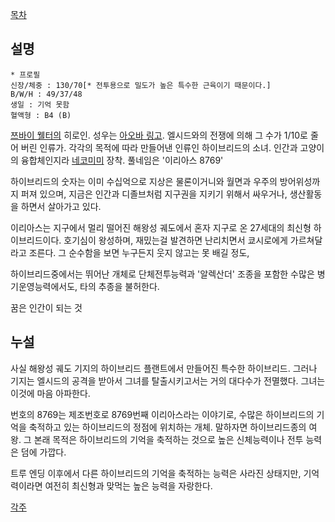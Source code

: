 [[목차]]

== 설명 ==
 * 프로필
 신장/체중 : 130/70[* 전투용으로 밀도가 높은 특수한 근육이기 때문이다.]
 B/W/H : 49/37/48
 생일 : 기억 못함
 혈액형 : B4 (B)

[[쯔바이 웰터]]의 히로인. 성우는 [[아오바 링고]]. 엘시드와의 전쟁에 의해 그 수가 1/10로 줄어 버린 인류가. 각각의 목적에 따라 만들어낸 인류인 하이브리드의 소녀. 인간과 고양이의 융합체인지라 [[네코미미]] 장착. 풀네임은 '이리아스 8769'

하이브리드의 숫자는 이미 수십억으로 지상은 물론이거니와 월면과 우주의 방어위성까지 퍼져 있으며, 지금은 인간과 디졸브처럼 지구권을 지키기 위해서 싸우거나, 생산활동을 하면서 살아가고 있다.

이리아스는 지구에서 멀리 떨어진 해왕성 궤도에서 혼자 지구로 온 27세대의 최신형 하이브리드이다. 호기심이 왕성하며, 재밌는걸 발견하면 난리치면서 쿄시로에게 가르쳐달라고 조른다. 그 순수함을 보면 누구든지 웃지 않고는 못 배길 정도,

하이브리드중에서는 뛰어난 개체로 단체전투능력과 '알렉산더' 조종을 포함한 수많은 병기운영능력에서도, 타의 추종을 불허한다.

꿈은 인간이 되는 것

== 누설 ==
사실 해왕성 궤도 기지의 하이브리드 플랜트에서 만들어진 특수한 하이브리드. 그러나 기지는 엘시드의 공격을 받아서 그녀를 탈출시키고서는 거의 대다수가 전멸했다. 그녀는 이것에 마음 아파한다.

번호의 8769는 제조번호로 8769번째 이리아스라는 이야기로, 수많은 하이브리드의 기억을 축적하고 있는 하이브리드의 정점에 위치하는 개체. 말하자면 하이브리드종의 여왕. 그 본래 목적은 하이브리드의 기억을 축적하는 것으로 높은 신체능력이나 전투 능력은 덤에 가깝다.

트루 엔딩 이후에서 다른 하이브리드의 기억을 축적하는 능력은 사라진 상태지만, 기억력이라면 여전히 최신형과 맞먹는 높은 능력을 자랑한다.

[[각주]]
